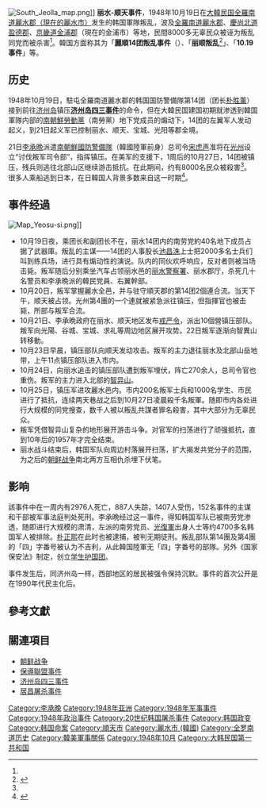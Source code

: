 [[File:South_Jeolla_map.png|thumb]]]]
'''丽水-顺天事件'''，1948年10月19日在[[大韓民国|大韓民国]][[全羅南道|全羅南道]][[麗水市_(韓國)|麗水郡（現在的麗水市）]]发生的韩国軍隊叛乱，波及[[全羅南道|全羅南道]][[麗水市_(韓國)|麗水郡]]、[[慶尚北道|慶尚北道]][[盈德郡|盈德郡]]、[[京畿道|京畿道]][[金浦市|金浦郡]]（現在的金浦市）等地，民間8000多无辜民众被诬为叛乱同党而被杀害<ref name=Hankyoreh20091215/>。韓国方面称其为「'''麗順14团叛乱事件'''（{{lang|ko|여순 14연대 반란사건}}）、「'''丽顺叛乱'''<ref name="Hankyoreh20091215">{{cite news
 | url = http://english.hani.co.kr/arti/english_edition/e_national/393446.html
 | title = Famillies commemorate 8,000 civilian victims the Korean War at Jogye Temple Bereaved family members demand a government apology and compensation for civilian victims
 | newspaper = [[韩民族|韩民族]]
 | date = 2009-12-15
 | accessdate = 2010-01-26
 | language = en
 | archive-date = 2012-03-03
 | archive-url = https://web.archive.org/web/20120303082351/http://english.hani.co.kr/arti/english_edition/e_national/393446.html
 | dead-url = no
 }}</ref>」、「'''10.19事件'''」等。

== 历史 ==
1948年10月19日，駐屯全羅南道麗水郡的韩国国防警備隊第14团（团长[[朴胜薰|朴胜薰]]）接到前往[[济州岛|济州岛]]镇压'''[[济州岛四三事件|济州岛四三事件]]'''的命令，但在大韓民国建国初期就渗透到韓国軍隊内部的[[南朝鮮勞動黨|南朝鮮勞動黨]]（南勞黨）地下党成员的煽动下，14团的左翼军人发动起义，到21日起义军已控制丽水、顺天、宝城、光阳等郡全境。

21日[[李承晩|李承晩]]派遣[[南朝鮮國防警備隊|南朝鮮國防警備隊]]（韓國陸軍前身）总司令[[宋虎声|宋虎声]]准将在[[光州|光州]]设立“讨伐叛军司令部”，指挥镇压。在美军的支援下，1周后的10月27日，14团被镇压，残兵则逃往北部山区继续游击抵抗。在此期间，约有8000名民众被殺害<ref name="Hankyoreh20091215"/>。很多人乘船逃到日本，在日韓国人背景多数来自这一时期<ref>{{cite news
 | url = http://japanese.joins.com/article/article.php?aid=132367&servcode=100&sectcode=120
 | title = 【その時の今日】「在日朝鮮人」北送事業が始まる
 | newspaper = [[中央日報|中央日報]]
 | date = 2010-08-23
 | accessdate = 2010-08-27
 }}</ref>。

== 事件经過 ==
[[File:Map_Yeosu-si.png|thumb]]]]
*10月19日夜，乘团长和副团长不在，丽水14团内的南劳党約40名地下成员占据了武器庫。叛乱的主谋——14团的人事股长[[池昌洙|池昌洙]]上士把2000多名士兵们叫到练兵场，进行具有煽动性的演说。队内的同伙欢呼响应，反对者则被当场击毙。叛军随后分别乘坐汽车占领丽水邑的[[丽水警察署|丽水警察署]]、丽水郡厅，杀死几十名警员和李承晩派的韓民党員、右翼幹部。
*10月20日，叛军掌握麗水全邑，并与驻守順天郡的第14团2個連合流。当天下午，顺天被占领。光州第4團的一个連就被紧急派往镇压，但指揮官也被击毙，所部与叛军合流。
*10月21日、李承晩政府在丽水、顺天地区发布[[戒严令|戒严令]]，派出10個營镇压部队。叛军向光陽、谷城、宝城、求礼等周边地区展开攻势。22日叛军逐渐向智異山转移動。
*10月23日早晨，镇压部队向顺天发动攻击。叛军的主力退往丽水及北部山岳地带，上午11点镇压部队进入市内。
*10月24日，向丽水追击的镇压部队遭到叛军埋伏，阵亡270余人，总司令官也重伤。叛军的主力进入北部的[[智异山|智异山]]。
*10月25日，镇压军进攻麗水邑内。市内200名叛军士兵和1000名学生、市民进行了抵抗，连续两天巷战之后到10月27日凌晨殺千名叛軍。随即市内各处进行大规模的同党搜查，数千人被以叛乱共謀者罪名殺害，其中大部分为无辜民众。
*叛军凭借智异山复杂的地形展开游击斗争。对官军的扫荡进行了顽强抵抗，直到10年后的1957年才完全结束。
*丽水战斗结束后，韩国军队向周边村落展开扫荡，扩大揭发共党分子的范围，为之后的[[朝鲜战争|朝鲜战争]]南北两方互相仇杀埋下伏笔。

== 影响 ==
該事件中在一周内有2976人死亡，887人失踪，1407人受伤，152名事件的主谋和干部被军事法庭判处死刑。李承晩经过这一事件，得知韩国军队已被南劳党渗透，随即进行大规模的肃清，左派的南劳党员、[[韓国光復軍|光復軍]]出身人士等约4700多名韩国军人被排除。[[朴正熙|朴正熙]]在此时也被逮捕，被判无期徒刑。叛乱部队第14團及第4團的「四」字番号被认为不吉利，从此韓国陸軍无「四」字番号的部隊。另外《国家保安法》制定，创立[[学生护国团|学生护国团]]。

事件发生后，同济州岛一样，西部地区的居民被强令保持沉默。事件的首次公开是在1990年代民主化后。

== 參考文獻 ==
{{reflist|30em}}

== 關連項目 ==
* [[朝鲜战争|朝鲜战争]]
* [[保導聯盟事件|保導聯盟事件]]
* [[济州岛四三事件|济州岛四三事件]]
* [[居昌屠杀事件|居昌屠杀事件]]

[[Category:李承晚|Category:李承晚]]
[[Category:1948年亚洲|Category:1948年亚洲]]
[[Category:1948年军事事件|Category:1948年军事事件]]
[[Category:1948年政治事件|Category:1948年政治事件]]
[[Category:20世纪韩国屠杀事件|Category:20世纪韩国屠杀事件]]
[[Category:韩国政变|Category:韩国政变]]
[[Category:韩国命案|Category:韩国命案]]
[[Category:順天市|Category:順天市]]
[[Category:麗水市_(韓國)|Category:麗水市 (韓國)]]
[[Category:全罗南道历史|Category:全罗南道历史]]
[[Category:韓美軍事關係|Category:韓美軍事關係]]
[[Category:1948年10月|Category:1948年10月]]
[[Category:大韩民国第一共和国|Category:大韩民国第一共和国]]